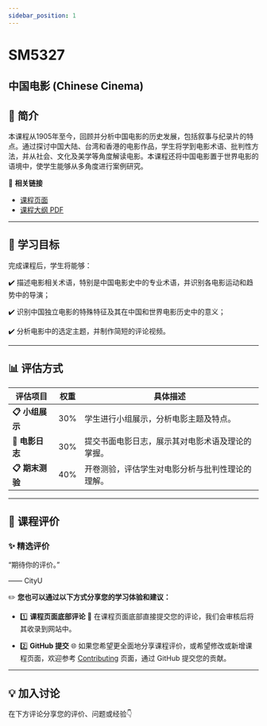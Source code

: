 ```yaml
---
sidebar_position: 1
---
```


# SM5327
## 中国电影 (Chinese Cinema)

## **📘 简介**
本课程从1905年至今，回顾并分析中国电影的历史发展，包括叙事与纪录片的特点。通过探讨中国大陆、台湾和香港的电影作品，学生将学到电影术语、批判性方法，并从社会、文化及美学等角度解读电影。本课程还将中国电影置于世界电影的语境中，使学生能够从多角度进行案例研究。

🔗 **相关链接**
- [课程页面](https://www.cityu.edu.hk/catalogue/pg/202425/course/SM5327.htm)
- [课程大纲 PDF](https://www.cityu.edu.hk/catalogue/pg/202425/course/SM5327.pdf)

---

## **🎯 学习目标**

完成课程后，学生将能够：

✔️ 描述电影相关术语，特别是中国电影史中的专业术语，并识别各电影运动和趋势中的导演；

✔️ 识别中国独立电影的特殊特征及其在中国和世界电影历史中的意义；

✔️ 分析电影中的选定主题，并制作简短的评论视频。

---

## **📊 评估方式**

| **评估项目**          | **权重** | **具体描述**                                                                                       |
|----------------------|---------|---------------------------------------------------------------------------------------------------|
| **📋 小组展示**       | 30%      | 学生进行小组展示，分析电影主题及特点。                                                                |
| **📂 电影日志**       | 30%      | 提交书面电影日志，展示其对电影术语及理论的掌握。                                                        |
| **📋 期末测验**       | 40%      | 开卷测验，评估学生对电影分析与批判性理论的理解。                                                        |

---

## **💬 课程评价**

### ✨ **精选评价**
<div className={commentStyles.commentBox}>
    <p className={commentStyles.commentText}>
        “期待你的评价。”
    </p>
    <p className={commentStyles.commentAuthor}>—— CityU</p>
</div>

✏️ **您也可以通过以下方式分享您的学习体验和建议：**

- 1️⃣ **课程页面底部评论**
💬 在课程页面底部直接提交您的评论，我们会审核后将其收录到网站中。

- 2️⃣ **GitHub 提交**
🌐 如果您希望更全面地分享课程评价，或希望修改或新增课程页面，欢迎参考 [Contributing](/contributing) 页面，通过 GitHub 提交您的贡献。

---

## **💡 加入讨论**

在下方评论分享您的评价、问题或经验👇
<Utterances />